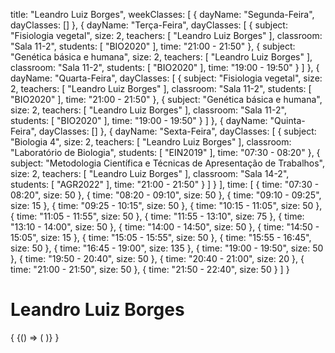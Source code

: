  title: "Leandro Luiz Borges",
  weekClasses: [
    {
      dayName: "Segunda-Feira",
      dayClasses: []
    },
    {
      dayName: "Terça-Feira",
      dayClasses: [
        {
          subject: "Fisiologia vegetal",
          size: 2,
          teachers: [
            "Leandro Luiz Borges"
          ],
          classroom: "Sala 11-2",
          students: [
            "BIO2020"
          ],
          time: "21:00 - 21:50"
        },
        {
          subject: "Genética básica e humana",
          size: 2,
          teachers: [
            "Leandro Luiz Borges"
          ],
          classroom: "Sala 11-2",
          students: [
            "BIO2020"
          ],
          time: "19:00 - 19:50"
        }
      ]
    },
    {
      dayName: "Quarta-Feira",
      dayClasses: [
        {
          subject: "Fisiologia vegetal",
          size: 2,
          teachers: [
            "Leandro Luiz Borges"
          ],
          classroom: "Sala 11-2",
          students: [
            "BIO2020"
          ],
          time: "21:00 - 21:50"
        },
        {
          subject: "Genética básica e humana",
          size: 2,
          teachers: [
            "Leandro Luiz Borges"
          ],
          classroom: "Sala 11-2",
          students: [
            "BIO2020"
          ],
          time: "19:00 - 19:50"
        }
      ]
    },
    {
      dayName: "Quinta-Feira",
      dayClasses: []
    },
    {
      dayName: "Sexta-Feira",
      dayClasses: [
        {
          subject: "Biologia 4",
          size: 2,
          teachers: [
            "Leandro Luiz Borges"
          ],
          classroom: "Laboratório de Biologia",
          students: [
            "EIN2019"
          ],
          time: "07:30 - 08:20"
        },
        {
          subject: "Metodologia Científica e Técnicas de Apresentação de Trabalhos",
          size: 2,
          teachers: [
            "Leandro Luiz Borges"
          ],
          classroom: "Sala 14-2",
          students: [
            "AGR2022"
          ],
          time: "21:00 - 21:50"
        }
      ]
    }
  ],
  time: [
    {
      time: "07:30 - 08:20",
      size: 50
    },
    {
      time: "08:20 - 09:10",
      size: 50
    },
    {
      time: "09:10 - 09:25",
      size: 15
    },
    {
      time: "09:25 - 10:15",
      size: 50
    },
    {
      time: "10:15 - 11:05",
      size: 50
    },
    {
      time: "11:05 - 11:55",
      size: 50
    },
    {
      time: "11:55 - 13:10",
      size: 75
    },
    {
      time: "13:10 - 14:00",
      size: 50
    },
    {
      time: "14:00 - 14:50",
      size: 50
    },
    {
      time: "14:50 - 15:05",
      size: 15
    },
    {
      time: "15:05 - 15:55",
      size: 50
    },
    {
      time: "15:55 - 16:45",
      size: 50
    },
    {
      time: "16:45 - 19:00",
      size: 135
    },
    {
      time: "19:00 - 19:50",
      size: 50
    },
    {
      time: "19:50 - 20:40",
      size: 50
    },
    {
      time: "20:40 - 21:00",
      size: 20
    },
    {
      time: "21:00 - 21:50",
      size: 50
    },
    {
      time: "21:50 - 22:40",
      size: 50
    }
  ]
}

# Leandro Luiz Borges

<div>
  {
    <BrowserOnly>
      {() => (
        <Grid
          title={data.title}
          weekClasses={data.weekClasses}
          time={data.time}
        />
      )}
    </BrowserOnly>
  }
</div>
